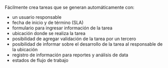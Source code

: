 Fácilmente crea tareas que se generan automáticamente con:
- un usuario responsable
- fecha de inicio y de término (SLA)
- formulario para ingresar información de la tarea
- ubicación donde se realiza la tarea
- posibilidad de agregar validación de la tarea por un tercero
- posibilidad de informar sobre el desarrollo de la tarea al responsable de la ubicación
- registro de información para reportes y análisis de data
- estados de flujo de trabajo